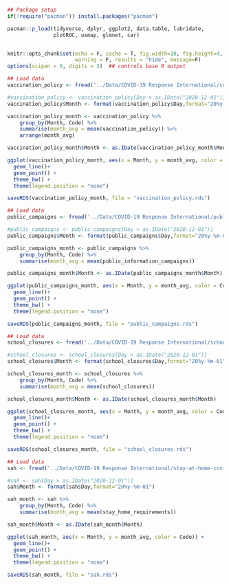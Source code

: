 
```r
## Package setup
if(!require("pacman")) install.packages("pacman")

pacman::p_load(tidyverse, dplyr, ggplot2, data.table, lubridate,
               plotROC, usmap, glmnet, car)


knitr::opts_chunk$set(echo = F, cache = T, fig.width=10, fig.height=4,
                      warning = F, results = "hide", message=F)
options(scipen = 0, digits = 3)  ## controls base R output
```


```r
## Load data
vaccination_policy <- fread('../Data/COVID-19 Response International/covid-vaccination-policy.csv')

#vaccination_policy <- vaccination_policy[Day > as.IDate("2020-12-01")]
vaccination_policy$Month <- format(vaccination_policy$Day,format="20%y-%m-01")

vaccination_policy_month <- vaccination_policy %>% 
    group_by(Month, Code) %>% 
    summarise(month_avg = mean(vaccination_policy)) %>%
    arrange(month_avg)

vaccination_policy_month$Month <- as.IDate(vaccination_policy_month$Month)

ggplot(vaccination_policy_month, aes(x = Month, y = month_avg, color = Code)) +
  geom_line()+
  geom_point() +
  theme_bw() +
  theme(legend.position = "none")

saveRDS(vaccination_policy_month, file = "vaccination_policy.rds")
```

```r
## Load data
public_campaigns <- fread('../Data/COVID-19 Response International/public-campaigns-covid.csv')

#public_campaigns <- public_campaigns[Day > as.IDate("2020-12-01")]
public_campaigns$Month <- format(public_campaigns$Day,format="20%y-%m-01")

public_campaigns_month <- public_campaigns %>% 
    group_by(Month, Code) %>% 
    summarise(month_avg = mean(public_information_campaigns))

public_campaigns_month$Month <- as.IDate(public_campaigns_month$Month)

ggplot(public_campaigns_month, aes(x = Month, y = month_avg, color = Code)) +
  geom_line()+
  geom_point() +
  theme_bw() +
  theme(legend.position = "none")

saveRDS(public_campaigns_month, file = "public_campaigns.rds")
```

```r
## Load data
school_closures <- fread('../Data/COVID-19 Response International/school-closures-covid.csv')

#school_closures <- school_closures[Day > as.IDate("2020-12-01")]
school_closures$Month <- format(school_closures$Day,format="20%y-%m-01")

school_closures_month <- school_closures %>% 
    group_by(Month, Code) %>% 
    summarise(month_avg = mean(school_closures))

school_closures_month$Month <- as.IDate(school_closures_month$Month)

ggplot(school_closures_month, aes(x = Month, y = month_avg, color = Code)) +
  geom_line()+
  geom_point() +
  theme_bw() +
  theme(legend.position = "none")

saveRDS(school_closures_month, file = "school_closures.rds")
```

```r
## Load data
sah <- fread('../Data/COVID-19 Response International/stay-at-home-covid.csv')

#sah <- sah[Day > as.IDate("2020-12-01")]
sah$Month <- format(sah$Day,format="20%y-%m-01")

sah_month <- sah %>% 
    group_by(Month, Code) %>% 
    summarise(month_avg = mean(stay_home_requirements))

sah_month$Month <- as.IDate(sah_month$Month)

ggplot(sah_month, aes(x = Month, y = month_avg, color = Code)) +
  geom_line()+
  geom_point() +
  theme_bw() +
  theme(legend.position = "none")

saveRDS(sah_month, file = "sah.rds")
```
